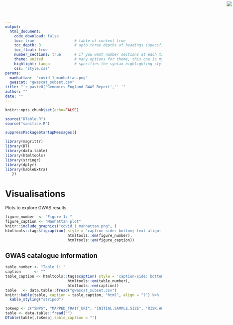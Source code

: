 ```yaml
---
output: 
  html_document:
    code_download: false
    toc: true                  # table of content true
    toc_depth: 3               # upto three depths of headings (specified by #, ## and ###)
    toc_float: true
    number_sections: true      # if you want number sections at each table header
    theme: united              # many options for theme, this one is my favorite.
    highlight: tango           # specifies the syntax highlighting style
    css: 'style.css'
params:
  manhattan:  "covid_1_manhattan.png"
  gwascat: "gwascat_subset.csv"
title: "`r paste0('Genomics England GWAS Report','' `"
author: ""
date: ""
---
```


<style>
body {
text-align: justify}
</style>

<img src="logo.png" style="position:absolute;top:4px;bottom:4px;right:4px;" />


```r
knitr::opts_chunk$set(echo=FALSE)
```

```r
source("DTable.R")
source("sanitise.R")

suppressPackageStartupMessages({

library(magrittr)
library(DT)
library(data.table)
library(htmltools)
library(stringr)
library(dplyr)
library(kableExtra)
   })
```

# Visualisations

Plots to explore GWAS results

```r
figure_number  <- "Figure 1: " 
figure_caption <- "Manhattan plot"
knitr::include_graphics("covid_1_manhattan.png", )
htmltools::tags$figcaption( style = 'caption-side: bottom; text-align: center; font-size: 85%%; color: #71879d',
                            htmltools::em(figure_number), 
                            htmltools::em(figure_caption))
```


<div class = "row">
<div class = "col-md-3">
</div>
<div class = "col-md-6">


# GWAS catalogue information

```r
table_number <- "Table 1: "
caption      <- ""
table_caption <- htmltools::tags$caption( style = 'caption-side: bottom; text-align: center; font-size: 100%; color: #71879d',
                            htmltools::em(table_number), 
                            htmltools::em(caption))
table   <- data.table::fread("gwascat_subset.csv")
knitr::kable(table, caption = table_caption, "html", align = "l") %>%
  kable_styling("striped")
```
</div>
<div class = "col-md-3">
</div>
</div>


```r
toKeep <- c("SNPS", "MAPPED_TRAIT_URI", "INITIAL.SAMPLE.SIZE", "RISK.ALLELE.FREQUENCY", "DISEASE.TRAIT")
table <- data.table::fread("")
DTable(table[,toKeep],table_caption = "")
```